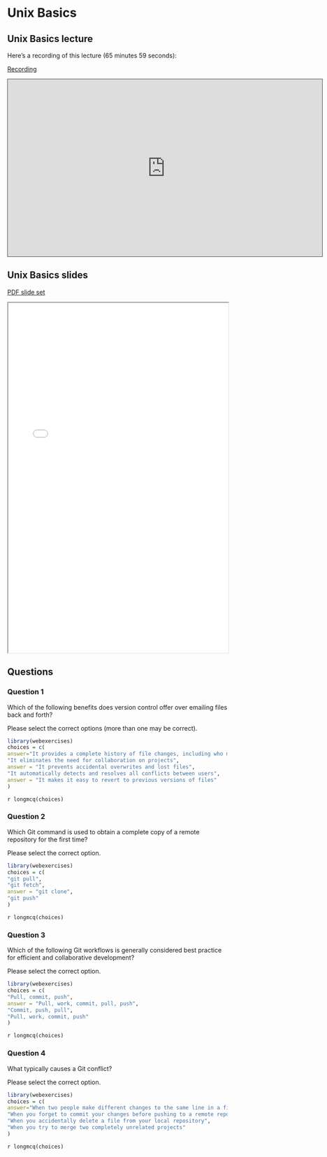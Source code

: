 # Unix Basics

## Unix Basics lecture

Here's a recording of this lecture (65 minutes 59 seconds):

[Recording](https://pitt.hosted.panopto.com/Panopto/Pages/Viewer.aspx?id=be9b3b4e-aaaf-4f26-8a34-b1f2011fd167){.external target="_blank"}

<iframe credentialless src="https://pitt.hosted.panopto.com/Panopto/Pages/Viewer.aspx?id=be9b3b4e-aaaf-4f26-8a34-b1f2011fd167&amp;autoplay=false&amp;offerviewer=true&amp;showtitle=true&amp;showbrand=true&amp;captions=true&amp;interactivity=all" height="405" width="720" style="border: 1px solid #464646;" allowfullscreen allow="autoplay">

</iframe>

## Unix Basics slides

[PDF slide set](pdfs/unix_basics.pdf){target="_blank"}

<iframe width="100%" height="800" src="pdfs/unix_basics.pdf">

</iframe>

## Questions

### Question 1

Which of the following benefits does version control offer over emailing files back and forth?

Please select the correct options (more than one may be correct).

```r
library(webexercises)
choices = c(
answer="It provides a complete history of file changes, including who made them and when",
"It eliminates the need for collaboration on projects",
answer = "It prevents accidental overwrites and lost files",
"It automatically detects and resolves all conflicts between users",
answer = "It makes it easy to revert to previous versions of files"
)
```

`r longmcq(choices)`

### Question 2

Which Git command is used to obtain a complete copy of a remote repository for the first time?

Please select the correct option.

```r
library(webexercises)
choices = c(
"git pull",
"git fetch",
answer = "git clone",
"git push"
)
```

`r longmcq(choices)`

### Question 3

Which of the following Git workflows is generally considered best practice for efficient and collaborative development?

Please select the correct option.

```r
library(webexercises)
choices = c(
"Pull, commit, push",
answer = "Pull, work, commit, pull, push",
"Commit, push, pull",
"Pull, work, commit, push"
)
```

`r longmcq(choices)`

### Question 4

What typically causes a Git conflict?

Please select the correct option.

```r
library(webexercises)
choices = c(
answer="When two people make different changes to the same line in a file",
"When you forget to commit your changes before pushing to a remote repository",
"When you accidentally delete a file from your local repository",
"When you try to merge two completely unrelated projects"
)
```

`r longmcq(choices)`
